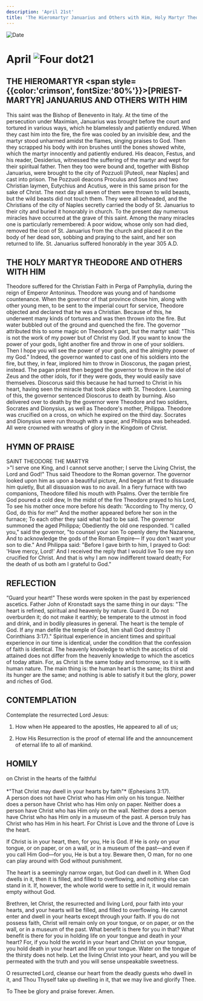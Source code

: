 ```yaml
---
description: 'April 21st'
title: 'The Hieromartyr Januarius and Others with Him, Holy Martyr Theodore and Others with Him'
---
```


<CustomPaginator />
<RunningHead />

<Image src="/title-imprint.png" height={68} width={50} alt="Date" className="title-imprint"/>

# <div id="date">April <Image className="four-dot" src="/four-dot.png" height={15} width={15} alt="Four dot" />21</div>

## THE HIEROMARTYR <span style={{color:'crimson', fontSize:'80%'}}>[PRIEST-MARTYR]</span> JANUARIUS AND OTHERS WITH HIM

This saint was the Bishop of Benevento in Italy. At the time of the persecution under Maximian, Januarius was brought before the court and tortured in various ways, which he blamelessly and patiently endured. When they cast him into the fire, the fire was cooled by an invisible dew, and the martyr stood unharmed amidst the flames, singing praises to God. Then they scrapped his body with iron brushes until the bones showed white, which the martyr innocently and patiently endured. His deacon, Festus, and his reader, Desiderius, witnessed the suffering of the martyr and wept for their spiritual father. Then they too were bound and, together with Bishop Januarius, were brought to the city of Pozzuoli [Puteoli, near Naples] and cast into prison. The Pozzuoli deacons Proculus and Sussos and two Christian laymen, Eutychius and Acutius, were in this same prison for the sake of Christ. The next day all seven of them were thrown to wild beasts, but the wild beasts did not touch them. They were all beheaded, and the Christians of the city of Naples secretly carried the body of St. Januarius to their city and buried it honorably in church. To the present day numerous miracles have occurred at the grave of this saint. Among the many miracles one is particularly remembered: A poor widow, whose only son had died, removed the icon of St. Januarius from the church and placed it on the body of her dead son, sobbing and praying to the saint, and her son returned to life. St. Januarius suffered honorably in the year 305 A.D.

## THE HOLY MARTYR THEODORE AND OTHERS WITH HIM

Theodore suffered for the Christian Faith in Perga of Pamphylia, during the reign of Emperor Antoninus. Theodore was young and of handsome countenance. When the governor of that province chose him, along with other young men, to be sent to the imperial court for service, Theodore objected and declared that he was a Christian. Because of this, he underwent many kinds of tortures and was then thrown into the fire. But water bubbled out of the ground and quenched the fire. The governor attributed this to some magic on Theodore's part, but the martyr said: "This is not the work of my power but of Christ my God. If you want to know the power of your gods, light another fire and throw in one of your soldiers. Then I hope you will see the power of your gods, and the almighty power of my God." Indeed, the governor wanted to cast one of his soldiers into the fire, but they, in fear, implored him to throw in Dioscorus, the pagan priest, instead. The pagan priest then begged the governor to throw in the idol of Zeus and the other idols, for if they were gods, they would easily save themselves. Dioscorus said this because he had turned to Christ in his heart, having seen the miracle that took place with St. Theodore. Learning of this, the governor sentenced Dioscorus to death by burning. Also delivered over to death by the governor were Theodore and two soldiers, Socrates and Dionysius, as well as Theodore's mother, Philippa. Theodore was crucified on a cross, on which he expired on the third day. Socrates and Dionysius were run through with a spear, and Philippa was beheaded. All were crowned with wreaths of glory in the Kingdom of Christ.


## HYMN OF PRAISE
<div style={{textAlign:'center', color:'crimson', fontWeight:'bold'}}>
SAINT THEODORE THE MARTYR
</div>
>"I serve one King, and I cannot serve another;  
I serve the Living Christ, the Lord and God!"  
Thus said Theodore to the Roman governor.  
The governor looked upon him as upon a beautiful picture,  
And began at first to dissuade him quietly,  
But all dissuasion was to no avail.  
In a fiery furnace with two companions,  
Theodore filled his mouth with Psalms.  
Over the terrible fire God poured a cold dew,  
In the midst of the fire Theodore prayed to his Lord,  
To see his mother once more before his death:  
“According to Thy mercy, O God, do this for me!"  
And the mother appeared  before her son in the furnace;  
To each other they said what had to be said.  
The governor summoned the aged Philippa;  
Obediently the old one responded.  
“I called you," said the governor, "to counsel your son  
To openly deny the Nazarene,  
And to acknowledge the gods of the Roman Empire—  
If you don't want your son to die."  
And Philippa said: "Before I gave birth to him,  
I prayed to God: 'Have mercy, Lord!'  
And I received the reply that I would live  
To see my son crucified for Christ.  
And that is why I am now indifferent toward death;  
For the death of us both am I grateful to God."  


## REFLECTION

“Guard your heart!" These words were spoken in the past by experienced ascetics. Father John of Kronstadt says the same thing in our days: "The heart is refined, spiritual and heavenly by nature. Guard it. Do not overburden it; do not make it earthly; be temperate to the utmost in food and drink, and in bodily pleasures in general. The heart is the temple of God. If any man defile the temple of God, him shall God destroy (1 Corinthians 3:17)." Spiritual experience in ancient times and spiritual experience in our time is identical, under the condition that the confession of faith is identical. The heavenly knowledge to which the ascetics of old attained does not differ from the heavenly knowledge to which the ascetics of today attain. For, as Christ is the same today and tomorrow, so it is with human nature. The main thing is: the human heart is the same; its thirst and its hunger are the same; and nothing is able to satisfy it but the glory, power and riches of God.


## CONTEMPLATION

Contemplate the resurrected Lord Jesus:

1. How when He appeared to the apostles, He appeared to all of us;

2. How His Resurrection is the proof of eternal life and the announcement of eternal life to all of mankind.


## HOMILY
<div style={{textAlign:'center', color:'crimson', fontWeight:'bold'}}>
on Christ in the hearts of the faithful
</div><br />
<div style={{textAlign:'right'}}>
*"That Christ may dwell in your hearts by faith"* (Ephesians 3:17).
</div>
A person does not have Christ who has Him only on his tongue. Neither does a person have Christ who has Him only on paper. Neither does a person have Christ who has Him only on the wall. Neither does a person have Christ who has Him only in a museum of the past. A person truly has Christ who has Him in his heart. For Christ is Love and the throne of Love is the heart.

If Christ is in your heart, then, for you, He is God. If He is only on your tongue, or on paper, or on a wall, or in a museum of the past—and even if you call Him God—for you, He is but a toy. Beware then, O man, for no one can play around with God without punishment.

The heart is a seemingly narrow organ, but God can dwell in it. When God dwells in it, then it is filled, and filled to overflowing, and nothing else can stand in it. If, however, the whole world were to settle in it, it would remain empty without God.

Brethren, let Christ, the resurrected and living Lord, pour faith into your hearts, and your hearts will be filled, and filled to overflowing. He cannot enter and dwell in your hearts except through your faith. If you do not possess faith, Christ will remain only on your tongue, or on paper, or on the wall, or in a museum of the past. What benefit is there for you in that? What benefit is there for you in holding life on your tongue and death in your heart? For, if you hold the world in your heart and Christ on your tongue, you hold death in your heart and life on your tongue. Water on the tongue of the thirsty does not help. Let the living Christ into your heart, and you will be permeated with the truth and you will sense unspeakable sweetness.

O resurrected Lord, cleanse our heart from the deadly guests who dwell in it, and Thou Thyself take up dwelling in it, that we may live and glorify Thee.

To Thee be glory and praise forever. Amen.